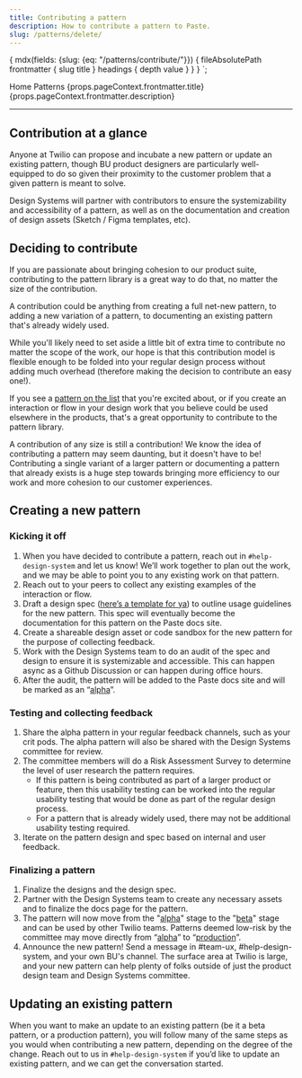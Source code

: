 ```yaml
---
title: Contributing a pattern
description: How to contribute a pattern to Paste.
slug: /patterns/delete/
---
```



  {
    mdx(fields: {slug: {eq: "/patterns/contribute/"}}) {
      fileAbsolutePath
      frontmatter {
        slug
        title
      }
      headings {
        depth
        value
      }
    }
  }
`;

<content>

<Breadcrumb>
  <BreadcrumbItem to="/">Home</BreadcrumbItem>
  <BreadcrumbItem to="/patterns">Patterns</BreadcrumbItem>
</Breadcrumb>
<Heading as="h1" variant="heading10">{props.pageContext.frontmatter.title}</Heading>
<Paragraph>{props.pageContext.frontmatter.description}</Paragraph>

</content>

---

<contentwrapper>

<PageAside data={props.data.mdx} />

<content>

## Contribution at a glance

Anyone at Twilio can propose and incubate a new pattern or update an existing pattern,
though BU product designers are particularly well-equipped to do so given their proximity
to the customer problem that a given pattern is meant to solve.

Design Systems will partner with contributors to ensure the systemizability and accessibility
of a pattern, as well as on the documentation and creation of design assets (Sketch / Figma templates, etc).

## Deciding to contribute
If you are passionate about bringing cohesion to our product suite, contributing
to the pattern library is a great way to do that, no matter the size of the contribution.

A contribution could be anything from creating a full net-new pattern, to adding a new
variation of a pattern, to documenting an existing pattern that's already widely used.

While you'll likely need to set aside a little bit of extra time to contribute no matter
the scope of the work, our hope is that this contribution model is flexible enough to be
folded into your regular design process without adding much overhead (therefore making the
decision to contribute an easy one!).

If you see a [pattern on the list](/patterns#most-requested-patterns) that you're excited
about, or if you create an interaction or flow in your design work that you believe
could be used elsewhere in the products, that's a great opportunity to contribute to
the pattern library.

<Callout variant="info">
  <CalloutTitle>A contribution of any size is still a contribution!</CalloutTitle>
  <CalloutText>
    We know the idea of contributing a pattern may seem daunting, but it doesn't have to be!
    Contributing a single variant of a larger pattern or documenting a pattern that
    already exists is a huge step towards bringing more efficiency to our work and more
    cohesion to our customer experiences.
  </CalloutText>
</Callout>

## Creating a new pattern

### Kicking it off
1. When you have decided to contribute a pattern, reach out in `#help-design-system` and
let us know! We’ll work together to plan out the work, and we may be able to point you to any existing work on that pattern.
2. Reach out to your peers to collect any existing examples of the interaction or flow.
3. Draft a design spec ([here’s a template for ya](https://docs.google.com/document/d/1SSIURVMzlGbANyvtYlU61ZdDaSqF2QigFdFZuSnYSkk/edit?usp=sharing))
to outline usage guidelines for the new pattern. This spec will eventually become the documentation for this pattern on the Paste docs site.
4. Create a shareable design asset or code sandbox for the new pattern for the purpose of collecting feedback.
5. Work with the Design Systems team to do an audit of the spec and design to ensure it is systemizable and accessible.
This can happen async as a Github Discussion or can happen during office hours.
6. After the audit, the pattern will be added to the Paste docs site and will be marked as an “[alpha](/patterns#available-patterns)”.

### Testing and collecting feedback
1. Share the alpha pattern in your regular feedback channels, such as your crit pods.
The alpha pattern will also be shared with the Design Systems committee for review.
2. The committee members will do a Risk Assessment Survey to determine the level of
user research the pattern requires.
   - If this pattern is being contributed as part of a larger product or feature, then
   this usability testing can be worked into the regular usability testing that would
   be done as part of the regular design process.
   - For a pattern that is already widely used, there may not be additional usability
   testing required.
3. Iterate on the pattern design and spec based on internal and user feedback.

### Finalizing a pattern
1. Finalize the designs and the design spec.
2. Partner with the Design Systems team to create any necessary assets and to finalize the docs page for the pattern.
3. The pattern will now move from the "[alpha](/patterns#available-patterns)" stage
to the "[beta](/patterns#available-patterns)" stage and can be used by other Twilio teams.
Patterns deemed low-risk by the committee may move directly from “[alpha](/patterns#available-patterns)” to
“[production](/patterns#available-patterns)”.
4. Announce the new pattern! Send a message in #team-ux, #help-design-system, and
your own BU's channel. The surface area at Twilio is large, and your new pattern can
help plenty of folks outside of just the product design team and Design Systems committee.

## Updating an existing pattern

When you want to make an update to an existing pattern (be it a beta pattern, or a production pattern),
you will follow many of the same steps as you would when contributing a new pattern, depending on the
degree of the change. Reach out to us in `#help-design-system` if you’d like to update an existing pattern,
and we can get the conversation started.

</content>

</contentwrapper>
